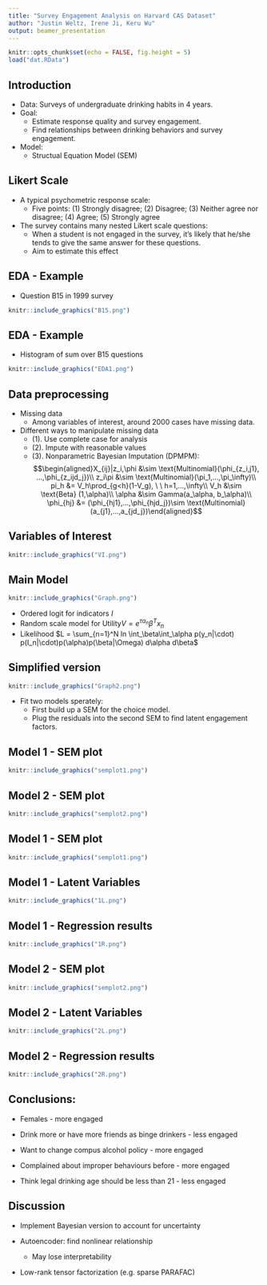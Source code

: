 ```yaml
---
title: "Survey Engagement Analysis on Harvard CAS Dataset"
author: "Justin Weltz, Irene Ji, Keru Wu"
output: beamer_presentation
---
```


```r
knitr::opts_chunk$set(echo = FALSE, fig.height = 5)
load("dat.RData")

```


## Introduction

- Data: Surveys of undergraduate drinking habits in 4 years.
- Goal: 
    - Estimate response quality and survey engagement.
    - Find relationships between drinking behaviors and survey engagement.
- Model: 
    - Structual Equation Model (SEM)
  

## Likert Scale

- A typical psychometric response scale:
    - Five points: (1) Strongly disagree; (2) Disagree; (3) Neither agree nor disagree; (4) Agree; (5) Strongly agree
    
- The survey contains many nested Likert scale questions:
    - When a student is not engaged in the survey, it's likely that he/she tends to give the same answer for these questions.
    - Aim to estimate this effect 


    
    
    
## EDA - Example

- Question B15 in 1999 survey
```r
knitr::include_graphics("B15.png")
```


## EDA - Example

- Histogram of sum over B15 questions
```r
knitr::include_graphics("EDA1.png")
```

## Data preprocessing

- Missing data
    - Among variables of interest, around 2000 cases have missing data.
- Different ways to manipulate missing data
    - (1). Use complete case for analysis
    - (2). Impute with reasonable values
    - (3). Nonparametric Bayesian Imputation (DPMPM):
$$\begin{aligned}X_{ij}|z_i,\phi &\sim \text{Multinomial}(\phi_{z_i,j1}, ...,\phi_{z_ijd_j})\\
    z_i\pi &\sim \text{Multinomial}(\pi_1,...,\pi_\infty)\\
    pi_h &= V_h\prod_{g<h}(1-V_g), \ \ h=1,...,\infty\\
    V_h &\sim \text{Beta} (1,\alpha)\\
    \alpha &\sim Gamma(a_\alpha, b_\alpha)\\
    \phi_{hj} &= (\phi_{hj1},...,\phi_{hjd_j})\sim \text{Multinomial}(a_{j1},...,a_{jd_j})\end{aligned}$$
   
    
## Variables of Interest
```r
knitr::include_graphics("VI.png")
```
    
    
## Main Model

```r
knitr::include_graphics("Graph.png")
```

- Ordered logit for indicators $I$
- Random scale model for Utility$V = e^{\tau \alpha_n}\beta^Tx_n$
- Likelihood $L = \sum_{n=1}^N ln \int_\beta\int_\alpha p(y_n|\cdot) p(I_n|\cdot)p(\alpha)p(\beta|\Omega) d\alpha d\beta$


## Simplified version

```r
knitr::include_graphics("Graph2.png")
```

- Fit two models sperately:
    - First build up a SEM for the choice model.
    - Plug the residuals into the second SEM to find latent engagement factors.
    
    
    
    
## Model 1 - SEM plot

```r
knitr::include_graphics("semplot1.png")
```

## Model 2 - SEM plot

```r
knitr::include_graphics("semplot2.png")
```



## Model 1 - SEM plot

```r
knitr::include_graphics("semplot1.png")
```


## Model 1 - Latent Variables

```r
knitr::include_graphics("1L.png")
```

## Model 1 - Regression results

```r
knitr::include_graphics("1R.png")
```




## Model 2 - SEM plot

```r
knitr::include_graphics("semplot2.png")
```

## Model 2 - Latent Variables

```r
knitr::include_graphics("2L.png")
```

## Model 2 - Regression results

```r
knitr::include_graphics("2R.png")
```




## Conclusions:

- Females - more engaged

- Drink more or have more friends as binge drinkers - less engaged

- Want to change compus alcohol policy - more engaged

- Complained about improper behaviours before - more engaged

- Think legal drinking age should be less than 21 - less engaged



## Discussion

- Implement Bayesian version to account for uncertainty

- Autoencoder: find nonlinear relationship 
    - May lose interpretability

- Low-rank tensor factorization (e.g. sparse PARAFAC)

